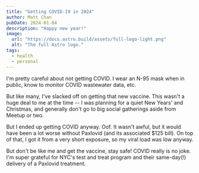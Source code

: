```yaml
---
title: "Getting COVID-19 in 2024"
author: Matt Chan
pubDate: 2024-01-04
description: "Happy new year!"
image:
  url: "https://docs.astro.build/assets/full-logo-light.png"
  alt: "The full Astro logo."
tags:
  - health
  - personal
---
```


I'm pretty careful about not getting COVID. I wear an N-95 mask when in public, know to monitor COVID wastewater data, etc.

But like many, I've slacked off on getting that new vaccine. This wasn't a huge deal to me at the time -- I was planning for
a quiet New Years' and Christmas, and generally don't go to big social gatherings aside from Meetup or two.

But I ended up getting COVID anyway. Oof. It wasn't awful, but it would have been a lot worse without Paxlovid (and its associated
$125 bill). On top of that, I got it from a very short exposure, so my viral load was low anyway.

But don't be like me and get the vaccine, stay safe! COVID really is no joke. I'm super grateful for NYC's test and treat
program and their same-day(!) delivery of a Paxlovid treatment.
